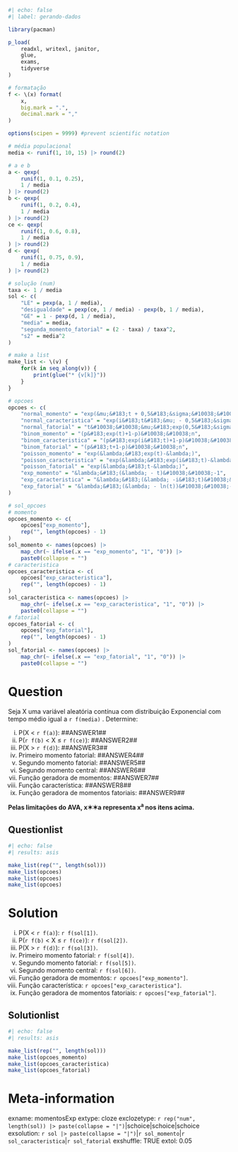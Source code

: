 ```r
#| echo: false
#| label: gerando-dados

library(pacman)

p_load(
    readxl, writexl, janitor,
    glue,
    exams,
    tidyverse
)

# formatação
f <- \(x) format(
    x,
    big.mark = ".",
    decimal.mark = ","
)

options(scipen = 9999) #prevent scientific notation

# média populacional
media <- runif(1, 10, 15) |> round(2)

# a e b
a <- qexp(
    runif(1, 0.1, 0.25),
    1 / media
) |> round(2)
b <- qexp(
    runif(1, 0.2, 0.4),
    1 / media
) |> round(2)
ce <- qexp(
    runif(1, 0.6, 0.8),
    1 / media
) |> round(2)
d <- qexp(
    runif(1, 0.75, 0.9),
    1 / media
) |> round(2)

# solução (num)
taxa <- 1 / media
sol <- c(
    "LE" = pexp(a, 1 / media),
    "desigualdade" = pexp(ce, 1 / media) - pexp(b, 1 / media),
    "GE" = 1 - pexp(d, 1 / media),
    "media" = media,
    "segunda_momento_fatorial" = (2 - taxa) / taxa^2,
    "s2" = media^2
)

# make a list
make_list <- \(v) {
    for(k in seq_along(v)) {
        print(glue("* {v[k]}"))
    }
}

# opcoes
opcoes <- c(
    "normal_momento" = "exp(&mu;&#183;t + 0,5&#183;&sigma;&#10038;&#10038;2&#183;t&#10038;&#10038;2)",
    "normal_caracteristica" = "exp(i&#183;t&#183;&mu; - 0,5&#183;&sigma;&#10038;&#10038;2&#183;t&#10038;&#10038;2)",
    "normal_fatorial" = "t&#10038;&#10038;&mu;&#183;exp(0,5&#183;&sigma;&#10038;&#10038;2&#183;t&#10038;&#10038;2)",
    "binom_momento" = "(p&#183;exp(t)+1-p)&#10038;&#10038;n",
    "binom_caracteristica" = "(p&#183;exp(i&#183;t)+1-p)&#10038;&#10038;n",
    "binom_fatorial" = "(p&#183;t+1-p)&#10038;&#10038;n",
    "poisson_momento" = "exp(&lambda;&#183;exp(t)-&lambda;)",
    "poisson_caracteristica" = "exp(&lambda;&#183;exp(i&#183;t)-&lambda;)",
    "poisson_fatorial" = "exp(&lambda;&#183;t-&lambda;)",
    "exp_momento" = "&lambda;&#183;(&lambda; - t)&#10038;&#10038;-1",
    "exp_caracteristica" = "&lambda;&#183;(&lambda; -i&#183;t)&#10038;&#10038;-1",
    "exp_fatorial" = "&lambda;&#183;(&lambda; - ln(t))&#10038;&#10038;-1"
)

# sol_opcoes
# momento
opcoes_momento <- c(
    opcoes["exp_momento"],
    rep("", length(opcoes) - 1)
)
sol_momento <- names(opcoes) |>
    map_chr(~ ifelse(.x == "exp_momento", "1", "0")) |>
    paste0(collapse = "")
# caracteristica
opcoes_caracteristica <- c(
    opcoes["exp_caracteristica"],
    rep("", length(opcoes) - 1)
)
sol_caracteristica <- names(opcoes) |>
    map_chr(~ ifelse(.x == "exp_caracteristica", "1", "0")) |>
    paste0(collapse = "")
# fatorial
opcoes_fatorial <- c(
    opcoes["exp_fatorial"],
    rep("", length(opcoes) - 1)
)
sol_fatorial <- names(opcoes) |>
    map_chr(~ ifelse(.x == "exp_fatorial", "1", "0")) |>
    paste0(collapse = "")


```

Question
========
Seja X uma variável aleatória contínua com distribuição Exponencial com tempo médio igual a `r f(media)` . Determine:
  
i. P(X < `r f(a)`): \#\#ANSWER1\#\#
i. P(`r f(b)` < X &le; `r f(ce)`): \#\#ANSWER2\#\#
i. P(X > `r f(d)`): \#\#ANSWER3\#\#
i. Primeiro momento fatorial: \#\#ANSWER4\#\#
i. Segundo momento fatorial: \#\#ANSWER5\#\#
i. Segundo momento central: \#\#ANSWER6\#\#
i. Função geradora de momentos: \#\#ANSWER7\#\#
i. Função característica: \#\#ANSWER8\#\#
i. Função geradora de momentos fatoriais: \#\#ANSWER9\#\#


**Pelas limitações do AVA, x&#10038;&#10038;a representa x^a^ nos itens acima.**

Questionlist
------------
```r
#| echo: false
#| results: asis

make_list(rep("", length(sol)))
make_list(opcoes)
make_list(opcoes)
make_list(opcoes)
```

Solution
========

i. P(X < `r f(a)`): `r f(sol[1])`.
i. P(`r f(b)` < X &le; `r f(ce)`): `r f(sol[2])`. 
i. P(X > `r f(d)`):  `r f(sol[3])`.
i. Primeiro momento fatorial: `r f(sol[4])`.
i. Segundo momento fatorial: `r f(sol[5])`.
i. Segundo momento central: `r f(sol[6])`.
i. Função geradora de momentos: `r opcoes["exp_momento"]`.
i. Função característica: `r opcoes["exp_caracteristica"]`.
i. Função geradora de momentos fatoriais: `r opcoes["exp_fatorial"]`.

Solutionlist
------------
```r
#| echo: false
#| results: asis

make_list(rep("", length(sol)))
make_list(opcoes_momento)
make_list(opcoes_caracteristica)
make_list(opcoes_fatorial)
```

Meta-information
================
exname: momentosExp
extype: cloze
exclozetype: `r rep("num", length(sol)) |> paste(collapse = "|")`|schoice|schoice|schoice
exsolution: `r sol |> paste(collapse = "|")`|`r sol_momento`|`r sol_caracteristica`|`r sol_fatorial`
exshuffle: TRUE
extol: 0.05